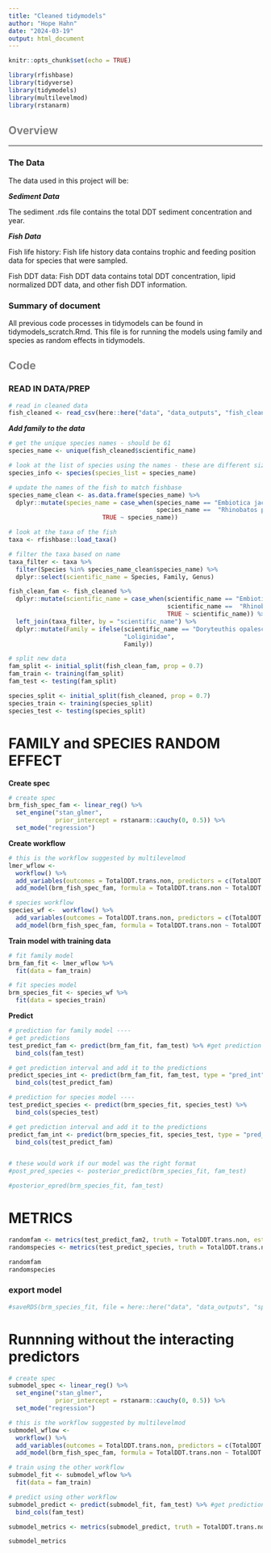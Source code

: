 ```yaml
---
title: "Cleaned tidymodels"
author: "Hope Hahn"
date: "2024-03-19"
output: html_document
---
```


```r
knitr::opts_chunk$set(echo = TRUE)

library(rfishbase)
library(tidyverse)
library(tidymodels)
library(multilevelmod)
library(rstanarm)
```

## <span style="color: grey;">Overview</span>

---

### The Data

The data used in this project will be:

***Sediment Data***

The sediment .rds file contains the total DDT sediment concentration and year. 

***Fish Data***

Fish life history:
Fish life history data contains trophic and feeding position data for species that were sampled. 

Fish DDT data:
Fish DDT data contains total DDT concentration, lipid normalized DDT data, and other fish DDT information.

### Summary of document

All previous code processes in tidymodels can be found in tidymodels_scratch.Rmd. This file is for running the models using family and species as random effects in tidymodels.

## <span style="color: grey;">Code</span>

### READ IN DATA/PREP

```r
# read in cleaned data
fish_cleaned <- read_csv(here::here("data", "data_outputs", "fish_clean.csv"))
```
 
***Add family to the data***

```r
# get the unique species names - should be 61
species_name <- unique(fish_cleaned$scientific_name)

# look at the list of species using the names - these are different sizes
species_info <- species(species_list = species_name)

# update the names of the fish to match fishbase
species_name_clean <- as.data.frame(species_name) %>% 
  dplyr::mutate(species_name = case_when(species_name == "Embiotica jacksoni" ~ "Embiotoca jacksoni",
                                         species_name ==  "Rhinobatos productus" ~ "Pseudobatos productus",
                          TRUE ~ species_name))

# look at the taxa of the fish 
taxa <- rfishbase::load_taxa()

# filter the taxa based on name 
taxa_filter <- taxa %>% 
  filter(Species %in% species_name_clean$species_name) %>% 
  dplyr::select(scientific_name = Species, Family, Genus)

fish_clean_fam <- fish_cleaned %>% 
  dplyr::mutate(scientific_name = case_when(scientific_name == "Embiotica jacksoni" ~ "Embiotoca jacksoni",
                                            scientific_name ==  "Rhinobatos productus" ~ "Pseudobatos productus",
                                            TRUE ~ scientific_name)) %>%
  left_join(taxa_filter, by = "scientific_name") %>% 
  dplyr::mutate(Family = ifelse(scientific_name == "Doryteuthis opalescens",
                                "Loliginidae",
                                Family))
```

```r
# split new data
fam_split <- initial_split(fish_clean_fam, prop = 0.7)
fam_train <- training(fam_split)
fam_test <- testing(fam_split)

species_split <- initial_split(fish_cleaned, prop = 0.7)
species_train <- training(species_split)
species_test <- testing(species_split)
```

# FAMILY and SPECIES RANDOM EFFECT

**Create spec**

```r
# create spec
brm_fish_spec_fam <- linear_reg() %>% 
  set_engine("stan_glmer", 
             prior_intercept = rstanarm::cauchy(0, 0.5)) %>%
  set_mode("regression")
```

**Create workflow**
```r
# this is the workflow suggested by multilevelmod 
lmer_wflow <- 
  workflow() %>% 
  add_variables(outcomes = TotalDDT.trans.non, predictors = c(TotalDDT.sed.trans, trophic_category, TotalDDT.sed.trans, feeding_position, Year, Family)) %>% 
  add_model(brm_fish_spec_fam, formula = TotalDDT.trans.non ~ TotalDDT.sed.trans * trophic_category + TotalDDT.sed.trans * feeding_position + Year + (1|Family))

# species workflow
species_wf <-  workflow() %>% 
  add_variables(outcomes = TotalDDT.trans.non, predictors = c(TotalDDT.sed.trans, trophic_category, TotalDDT.sed.trans, feeding_position, Year, CompositeCommonName)) %>% 
  add_model(brm_fish_spec_fam, formula = TotalDDT.trans.non ~ TotalDDT.sed.trans * trophic_category + TotalDDT.sed.trans * feeding_position + Year + (1|CompositeCommonName))
```

**Train model with training data**

```r
# fit family model
brm_fam_fit <- lmer_wflow %>% 
  fit(data = fam_train) 

# fit species model
brm_species_fit <- species_wf %>% 
  fit(data = species_train)
```

**Predict**

```r
# prediction for family model ----
# get predictions
test_predict_fam <- predict(brm_fam_fit, fam_test) %>% #get prediction probabilities for test data
  bind_cols(fam_test)

# get prediction interval and add it to the predictions
predict_species_int <- predict(brm_fam_fit, fam_test, type = "pred_int") %>% 
  bind_cols(test_predict_fam)

# prediction for species model ----
test_predict_species <- predict(brm_species_fit, species_test) %>% 
  bind_cols(species_test)

# get prediction interval and add it to the predictions
predict_fam_int <- predict(brm_species_fit, species_test, type = "pred_int") %>% 
  bind_cols(test_predict_fam)


# these would work if our model was the right format
#post_pred_species <- posterior_predict(brm_species_fit, fam_test)

#posterior_epred(brm_species_fit, fam_test)
```

# METRICS
```r
randomfam <- metrics(test_predict_fam2, truth = TotalDDT.trans.non, estimate = .pred)
randomspecies <- metrics(test_predict_species, truth = TotalDDT.trans.non, estimate = .pred)

randomfam
randomspecies
```

### export model
```r
#saveRDS(brm_species_fit, file = here::here("data", "data_outputs", "speciesRandEffect.rda"))
```

# Runnning without the interacting predictors

```r
# create spec
submodel_spec <- linear_reg() %>% 
  set_engine("stan_glmer", 
             prior_intercept = rstanarm::cauchy(0, 0.5)) %>%
  set_mode("regression")

# this is the workflow suggested by multilevelmod 
submodel_wflow <- 
  workflow() %>% 
  add_variables(outcomes = TotalDDT.trans.non, predictors = c(TotalDDT.sed.trans, trophic_category, TotalDDT.sed.trans, feeding_position, Year, Family)) %>% 
  add_model(brm_fish_spec_fam, formula = TotalDDT.trans.non ~ TotalDDT.sed.trans + trophic_category + feeding_position + Year + (1|Family))

# train using the other workflow
submodel_fit <- submodel_wflow %>% 
  fit(data = fam_train) 

# predict using other workflow
submodel_predict <- predict(submodel_fit, fam_test) %>% #get prediction probabilities for test data
  bind_cols(fam_test)

submodel_metrics <- metrics(submodel_predict, truth = TotalDDT.trans.non, estimate = .pred)

submodel_metrics
```

